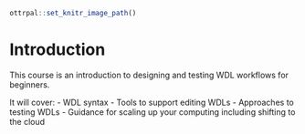 
```r
ottrpal::set_knitr_image_path()
```

# Introduction
This course is an introduction to designing and testing WDL workflows for beginners.  

It will cover:
- WDL syntax
- Tools to support editing WDLs
- Approaches to testing WDLs
- Guidance for scaling up your computing including shifting to the cloud
